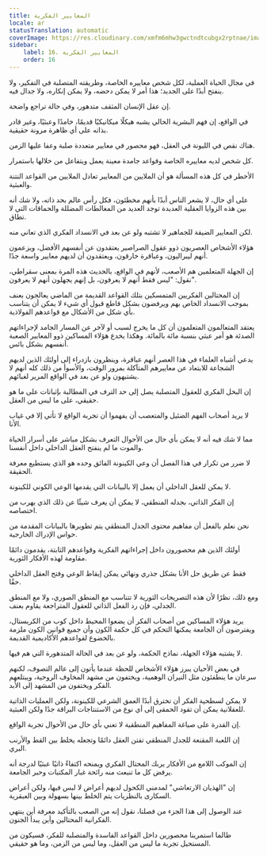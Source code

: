 ```yaml
---
title: المعايير الفكرية
locale: ar
statusTranslation: automatic
coverImage: https://res.cloudinary.com/xmfm6mhw3gwctndtcubgx2rptnae/image/upload/v1741354419/small_cover_la_gran_rebelion_28716e29d2.webp
sidebar:
    label: 16. المعايير الفكرية
    order: 16
---
```

في مجال الحياة العملية، لكل شخص معاييره الخاصة، وطريقته المتصلبة في التفكير، ولا ينفتح أبدًا على الجديد؛ هذا أمر لا يمكن دحضه، ولا يمكن إنكاره، ولا جدال فيه.

إن عقل الإنسان المثقف متدهور، وفي حالة تراجع واضحة.

في الواقع، إن فهم البشرية الحالي يشبه هيكلًا ميكانيكيًا قديمًا، خامدًا وعبثيًا، وغير قادر بذاته على أي ظاهرة مرونة حقيقية.

هناك نقص في الليونة في العقل، فهو محصور في معايير متعددة صلبة وعفا عليها الزمن.

كل شخص لديه معاييره الخاصة وقواعد جامدة معينة يعمل ويتفاعل من خلالها باستمرار.

الأخطر في كل هذه المسألة هو أن الملايين من المعايير تعادل الملايين من القواعد النتنة والعبثية.

على أي حال، لا يشعر الناس أبدًا بأنهم مخطئون، فكل رأس عالم بحد ذاته، ولا شك أنه بين هذه الزوايا العقلية العديدة توجد العديد من المغالطات المضللة والحماقات التي لا تطاق.

لكن المعايير الضيقة للجماهير لا تشتبه ولو عن بعد في الانسداد الفكري الذي تعاني منه.

هؤلاء الأشخاص العصريون ذوو عقول الصراصير يعتقدون عن أنفسهم الأفضل، ويزعمون أنهم ليبراليون، وعباقرة خارقون، ويعتقدون أن لديهم معايير واسعة جدًا.

إن الجهلة المتعلمين هم الأصعب، لأنهم في الواقع، بالحديث هذه المرة بمعنى سقراطي، نقول: "ليس فقط أنهم لا يعرفون، بل إنهم يجهلون أنهم لا يعرفون".

إن المحتالين الفكريين المتمسكين بتلك القواعد القديمة من الماضي يعالجون بعنف بموجب الانسداد الخاص بهم ويرفضون بشكل قاطع قبول أي شيء لا يمكن أن يتناسب بأي شكل من الأشكال مع قواعدهم الفولاذية.

يعتقد المتعالمون المتعلمون أن كل ما يخرج لسبب أو لآخر عن المسار الجامد لإجراءاتهم الصدئة هو أمر عبثي بنسبة مائة بالمائة. وهكذا يخدع هؤلاء المساكين ذوو المعايير الصعبة أنفسهم بشكل بائس.

يدعي أشباه العلماء في هذا العصر أنهم عباقرة، وينظرون بازدراء إلى أولئك الذين لديهم الشجاعة للابتعاد عن معاييرهم المتآكلة بمرور الوقت، والأسوأ من ذلك كله أنهم لا يشتبهون ولو عن بعد في الواقع المرير لغبائهم.

إن البخل الفكري للعقول المتصلبة يصل إلى حد الترف في المطالبة بإثباتات على ما هو حقيقي، على ما ليس من العقل.

لا يريد أصحاب الفهم الضئيل والمتعصب أن يفهموا أن تجربة الواقع لا تأتي إلا في غياب الأنا.

مما لا شك فيه أنه لا يمكن بأي حال من الأحوال التعرف بشكل مباشر على أسرار الحياة والموت ما لم ينفتح العقل الداخلي داخل أنفسنا.

لا ضرر من تكرار في هذا الفصل أن وعي الكينونة الفائق وحده هو الذي يستطيع معرفة الحقيقة.

لا يمكن للعقل الداخلي أن يعمل إلا بالبيانات التي يقدمها الوعي الكوني للكينونة.

إن الفكر الذاتي، بجدله المنطقي، لا يمكن أن يعرف شيئًا عن ذلك الذي يهرب من اختصاصه.

نحن نعلم بالفعل أن مفاهيم محتوى الجدل المنطقي يتم تطويرها بالبيانات المقدمة من حواس الإدراك الخارجية.

أولئك الذين هم محصورون داخل إجراءاتهم الفكرية وقواعدهم الثابتة، يقدمون دائمًا مقاومة لهذه الأفكار الثورية.

فقط عن طريق حل الأنا بشكل جذري ونهائي يمكن إيقاظ الوعي وفتح العقل الداخلي حقًا.

ومع ذلك، نظرًا لأن هذه التصريحات الثورية لا تتناسب مع المنطق الصوري، ولا مع المنطق الجدلي، فإن رد الفعل الذاتي للعقول المتراجعة يقاوم بعنف.

يريد هؤلاء المساكين من أصحاب الفكر أن يضعوا المحيط داخل كوب من الكريستال، ويفترضون أن الجامعة يمكنها التحكم في كل حكمة الكون وأن جميع قوانين الكون ملزمة بالخضوع لقواعدهم الأكاديمية القديمة.

لا يشتبه هؤلاء الجهلة، نماذج الحكمة، ولو عن بعد في الحالة المتدهورة التي هم فيها.

في بعض الأحيان يبرز هؤلاء الأشخاص للحظة عندما يأتون إلى عالم التصوف، لكنهم سرعان ما ينطفئون مثل النيران الوهمية، ويختفون من مشهد المخاوف الروحية، ويبتلعهم الفكر ويختفون من المشهد إلى الأبد.

لا يمكن لسطحية الفكر أن تخترق أبدًا العمق الشرعي للكينونة، ولكن العمليات الذاتية للعقلانية يمكن أن تقود الحمقى إلى أي نوع من الاستنتاجات البراقة جدًا ولكن العبثية.

إن القدرة على صياغة المفاهيم المنطقية لا تعني بأي حال من الأحوال تجربة الواقع.

إن اللعبة المقنعة للجدل المنطقي تفتن العقل دائمًا وتجعله يخلط بين القط والأرنب البري.

إن الموكب اللامع من الأفكار يربك المحتال الفكري ويمنحه اكتفاءً ذاتيًا عبثيًا لدرجة أنه يرفض كل ما تنبعث منه رائحة غبار المكتبات وحبر الجامعة.

إن "الهذيان الارتعاشي" لمدمني الكحول لديهم أعراض لا لبس فيها، ولكن أعراض السكارى بالنظريات يتم الخلط بينها بسهولة وبين العبقرية.

عند الوصول إلى هذا الجزء من فصلنا، نقول إنه من الصعب بالتأكيد معرفة أين ينتهي الفكرانية المحتالين وأين يبدأ الجنون.

طالما استمرينا محصورين داخل القواعد الفاسدة والمتصلبة للفكر، فسيكون من المستحيل تجربة ما ليس من العقل، وما ليس من الزمن، وما هو حقيقي.

